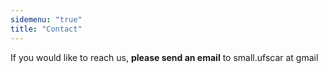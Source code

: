 ```yaml
---
sidemenu: "true"
title: "Contact"
---
```


If you would like to reach us, **please send an email** to small.ufscar at gmail
